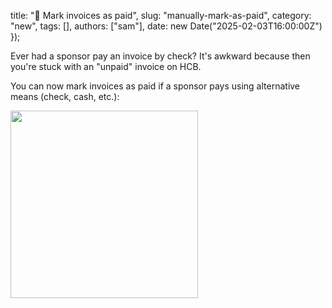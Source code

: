   title: "🧾 Mark invoices as paid",
  slug: "manually-mark-as-paid",
  category: "new",
  tags: [],
  authors: ["sam"],
  date: new Date("2025-02-03T16:00:00Z")
});

Ever had a sponsor pay an invoice by check? It's awkward because then you're stuck with an "unpaid" invoice on HCB. 

You can now mark invoices as paid if a sponsor pays using alternative means (check, cash, etc.):

<img src="https://cloud-j74awbtdh-hack-club-bot.vercel.app/00screenshot_2025-01-27_at_12.40.17___am.png" width="300px" />
